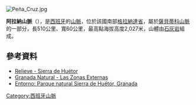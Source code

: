 [[Image:Peña_Cruz.jpg|right]]
{{Coord|37|20|N|3|30|W|display=title}}

'''阿拉納山脈'''（{{lang-es|Sierra Arana}}），是[[西班牙|西班牙]]的[[山脈|山脈]]，位於該國南部[[格拉納達省|格拉納達省]]，屬於[[薩貝蒂科山脈|薩貝蒂科山脈]]的一部分，長510公里、寬60公里，最高點海拔高度2,027米，山體由[[石灰岩|石灰岩]]組成。

==參考資料==
*[https://sites.google.com/site/lageologiadegranada/relieve/sierra-de-huetor Relieve - Sierra de Huétor] {{Wayback|url=https://sites.google.com/site/lageologiadegranada/relieve/sierra-de-huetor |date=20160415145948 }}
*[http://www.granadanatural.com/blog.php?mes=9&anio=2009 Granada Natural - Las Zonas Externas] {{Wayback|url=http://www.granadanatural.com/blog.php?mes=9&anio=2009 |date=20140714200202 }}
*[http://comandopreston.blogspot.com/2013/01/por-la-sierra-de-huetor-los-penoncillos.html Entorno: Parque natural Sierra de Huétor, Granada] {{Wayback|url=http://comandopreston.blogspot.com/2013/01/por-la-sierra-de-huetor-los-penoncillos.html |date=20160304110004 }}

{{Spain-geo-stub}}
[[Category:西班牙山脈|Category:西班牙山脈]]